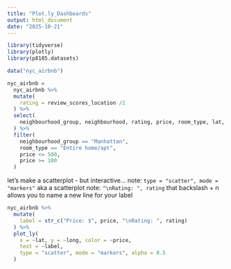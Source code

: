 ```yaml
---
title: "Plot.ly_Dashboards"
output: html_document
date: "2025-10-21"
---
```


```r
library(tidyverse)
library(plotly)
library(p8105.datasets)
```

```r
data("nyc_airbnb")

nyc_airbnb = 
  nyc_airbnb %>% 
  mutate(
    rating = review_scores_location /2
  ) %>% 
  select(
    neighbourhood_group, neighbourhood, rating, price, room_type, lat, long
  ) %>% 
  filter(
    neighbourhood_group == "Manhattan",
    room_type == "Entire home/apt",
    price <= 500,
    price >= 100
  )
```


let's make a scatterplot - but interactive...
note: `type = "scatter", mode = "markers"` aka a scatterplot
note: `"\nRating: ", rating` that backslash + n allows you to name a new line for your label
```r
nyc_airbnb %>% 
  mutate(
    label = str_c("Price: $", price, "\nRating: ", rating)
  ) %>% 
  plot_ly(
    x = ~lat, y = ~long, color = ~price,
    text = ~label, 
    type = "scatter", mode = "markers", alpha = 0.5
  )
```

